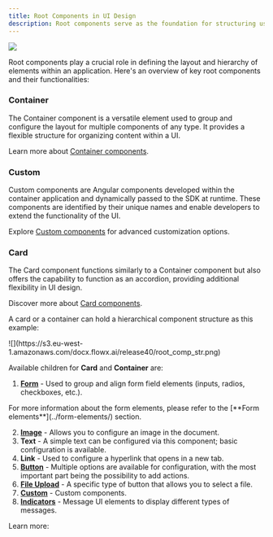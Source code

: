 ```yaml
---
title: Root Components in UI Design
description: Root components serve as the foundation for structuring user interfaces, providing the framework for arranging and configuring different types of components.
---
```


![](https://s3.eu-west-1.amazonaws.com/docx.flowx.ai/release40/root_components_new.gif)


Root components play a crucial role in defining the layout and hierarchy of elements within an application. Here's an overview of key root components and their functionalities:


### Container

The Container component is a versatile element used to group and configure the layout for multiple components of any type. It provides a flexible structure for organizing content within a UI.

Learn more about [Container components](./container).

### Custom

Custom components are Angular components developed within the container application and dynamically passed to the SDK at runtime. These components are identified by their unique names and enable developers to extend the functionality of the UI.

Explore [Custom components](./custom) for advanced customization options.

### Card

The Card component functions similarly to a Container component but also offers the capability to function as an accordion, providing additional flexibility in UI design.

Discover more about [Card components](./card).

A card or a container can hold a hierarchical component structure as this example:

<Frame>
![](https://s3.eu-west-1.amazonaws.com/docx.flowx.ai/release40/root_comp_str.png)
</Frame>

Available children for **Card** and **Container** are:


1. [**Form**](../form-elements/) - Used to group and align form field elements (inputs, radios, checkboxes, etc.).

<Info>
For more information about the form elements, please refer to the [**Form elements**](../form-elements/) section.
</Info>

2. [**Image**](../image) - Allows you to configure an image in the document.
3. **Text** - A simple text can be configured via this component; basic configuration is available.
4. **Link** - Used to configure a hyperlink that opens in a new tab.
5. [**Button**](../buttons) - Multiple options are available for configuration, with the most important part being the possibility to add actions.
6. [**File Upload**](../buttons) - A specific type of button that allows you to select a file.
7. [**Custom**](./custom) - Custom components.
8. [**Indicators**](../indicators) - Message UI elements to display different types of messages.

Learn more:

<CardGroup cols={3}>
<Card title ="Card" href="./card" icon="file"></Card>
<Card title="Container" href="./container" icon="file"></Card>
<Card title="Custom" href="./custom" icon="file"></Card>
    
</CardGroup>


